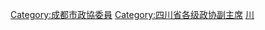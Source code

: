 [[Category:成都市政協委員|Category:成都市政協委員]]
[[Category:四川省各级政协副主席|Category:四川省各级政协副主席]]
[[Category:设区的市政协副主席|川]]